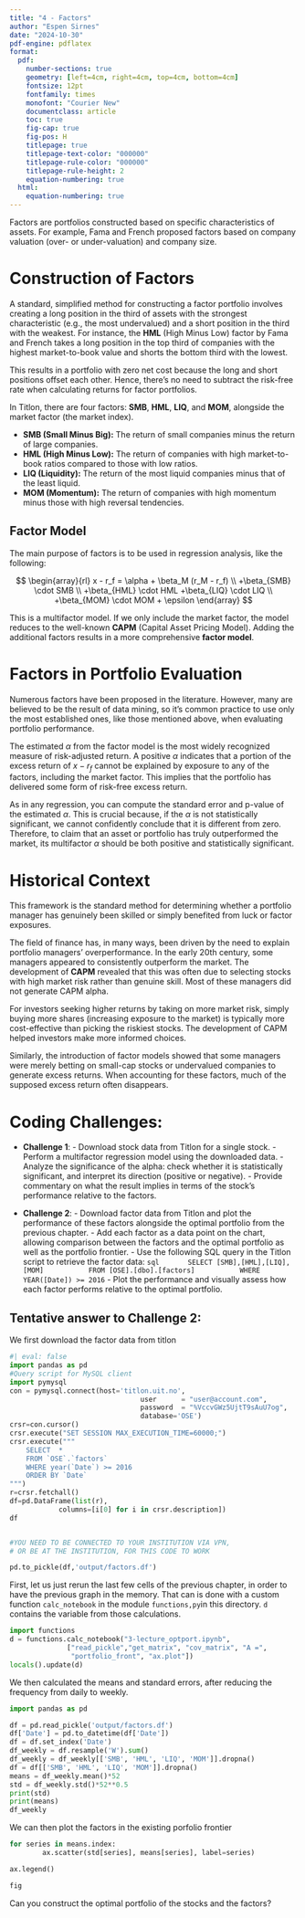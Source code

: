 ```yaml
---
title: "4 - Factors"
author: "Espen Sirnes"
date: "2024-10-30"
pdf-engine: pdflatex
format:
  pdf:
    number-sections: true
    geometry: [left=4cm, right=4cm, top=4cm, bottom=4cm]
    fontsize: 12pt
    fontfamily: times
    monofont: "Courier New"
    documentclass: article
    toc: true
    fig-cap: true
    fig-pos: H
    titlepage: true
    titlepage-text-color: "000000"
    titlepage-rule-color: "000000"
    titlepage-rule-height: 2
    equation-numbering: true
  html:
    equation-numbering: true
---
```



Factors are portfolios constructed based on specific characteristics of assets. For example, Fama and French proposed factors based on company valuation (over- or under-valuation) and company size.

# Construction of Factors
A standard, simplified method for constructing a factor portfolio involves creating a long position in the third of assets with the strongest characteristic (e.g., the most undervalued) and a short position in the third with the weakest. For instance, the **HML** (High Minus Low) factor by Fama and French takes a long position in the top third of companies with the highest market-to-book value and shorts the bottom third with the lowest.

This results in a portfolio with zero net cost because the long and short positions offset each other. Hence, there's no need to subtract the risk-free rate when calculating returns for factor portfolios.

In Titlon, there are four  factors: **SMB**, **HML**, **LIQ**, and **MOM**, alongside the market factor (the market index).

- **SMB (Small Minus Big):** The return of small companies minus the return of large companies.
- **HML (High Minus Low):** The return of companies with high market-to-book ratios compared to those with low ratios.
- **LIQ (Liquidity):** The return of the most liquid companies minus that of the least liquid.
- **MOM (Momentum):** The return of companies with high momentum minus those with high reversal tendencies.

## Factor Model
The main purpose of factors is to be used in regression analysis, like the following:

$$
\begin{array}{rl}
x - r_f = \alpha + \beta_M (r_M - r_f)  \\
+\beta_{SMB} \cdot SMB \\
+\beta_{HML} \cdot HML 
+\beta_{LIQ} \cdot LIQ \\
+\beta_{MOM} \cdot MOM
 + \epsilon
\end{array}
$$

This is a multifactor model. If we only include the market factor, the model reduces to the well-known **CAPM** (Capital Asset Pricing Model). Adding the additional factors results in a more comprehensive **factor model**.

# Factors in Portfolio Evaluation
Numerous factors have been proposed in the literature. However, many are believed to be the result of data mining, so it's common practice to use only the most established ones, like those mentioned above, when evaluating portfolio performance.

The estimated $\alpha$ from the factor model is the most widely recognized measure of risk-adjusted return. A positive $\alpha$ indicates that a portion of the excess return of $x - r_f$ cannot be explained by exposure to any of the factors, including the market factor. This implies that the portfolio has delivered some form of risk-free excess return.

As in any regression, you can compute the standard error and p-value of the estimated $\alpha$. This is crucial because, if the $\alpha$ is not statistically significant, we cannot confidently conclude that it is different from zero. Therefore, to claim that an asset or portfolio has truly outperformed the market, its multifactor $\alpha$ should be both positive and statistically significant.

# Historical Context
This framework is the standard method for determining whether a portfolio manager has genuinely been skilled or simply benefited from luck or factor exposures.

The field of finance has, in many ways, been driven by the need to explain portfolio managers' overperformance. In the early 20th century, some managers appeared to consistently outperform the market. The development of **CAPM** revealed that this was often due to selecting stocks with high market risk rather than genuine skill. Most of these managers did not generate CAPM alpha.

For investors seeking higher returns by taking on more market risk, simply buying more shares (increasing exposure to the market) is typically more cost-effective than picking the riskiest stocks. The development of CAPM helped investors make more informed choices.

Similarly, the introduction of factor models showed that some managers were merely betting on small-cap stocks or undervalued companies to generate excess returns. When accounting for these factors, much of the supposed excess return often disappears.

# Coding Challenges:

- **Challenge 1**: 
		- Download stock data from Titlon for a single stock.
		- Perform a multifactor regression model using the downloaded data.
		- Analyze the significance of the alpha: check whether it is statistically significant, and interpret its direction (positive or negative). 
		- Provide commentary on what the result implies in terms of the stock's performance relative to the factors.

- **Challenge 2**: 
		- Download factor data from Titlon and plot the performance of these factors alongside the optimal portfolio from the previous chapter.
		- Add each factor as a data point on the chart, allowing comparison between the factors and the optimal portfolio as well as the portfolio frontier.
		- Use the following SQL query in the Titlon script to retrieve the factor data:
		```sql
		SELECT [SMB],[HML],[LIQ],[MOM]
			FROM [OSE].[dbo].[factors]
			WHERE YEAR([Date]) >= 2016
		```
		- Plot the performance and visually assess how each factor performs relative to the optimal portfolio.

## Tentative answer to Challenge 2:

We first download the factor data from titlon
```python
#| eval: false
import pandas as pd
#Query script for MySQL client
import pymysql
con = pymysql.connect(host='titlon.uit.no', 
								user      = "user@account.com",
								password  = "%VccvGWz5UjtT9sAuU7og",
								database='OSE')  
crsr=con.cursor()
crsr.execute("SET SESSION MAX_EXECUTION_TIME=60000;")
crsr.execute("""
	SELECT  *
	FROM `OSE`.`factors` 
	WHERE year(`Date`) >= 2016
	ORDER BY `Date`
""")
r=crsr.fetchall()
df=pd.DataFrame(list(r), 
			columns=[i[0] for i in crsr.description])
df


#YOU NEED TO BE CONNECTED TO YOUR INSTITUTION VIA VPN,
# OR BE AT THE INSTITUTION, FOR THIS CODE TO WORK

pd.to_pickle(df,'output/factors.df')
```


First, let us just rerun the last few cells of the previous chapter, in order to have the previous graph in the memory. That can is done with a custom function `calc_notebook` in the module `functions,py`in this directory. `d` contains the variable from those calculations.


```python
import functions
d = functions.calc_notebook("3-lecture_optport.ipynb", 
			  ["read_pickle","get_matrix", "cov_matrix", "A =", 
	  		   "portfolio_front", "ax.plot"])
locals().update(d)
```

We then calculated the means and standard errors, after reducing the frequency from daily to weekly. 

```python
import pandas as pd

df = pd.read_pickle('output/factors.df')
df['Date'] = pd.to_datetime(df['Date'])
df = df.set_index('Date')
df_weekly = df.resample('W').sum()
df_weekly = df_weekly[['SMB', 'HML', 'LIQ', 'MOM']].dropna()
df = df[['SMB', 'HML', 'LIQ', 'MOM']].dropna()
means = df_weekly.mean()*52
std = df_weekly.std()*52**0.5
print(std)
print(means)
df_weekly

```


We can then plot the factors in the existing porfolio frontier

```python

for series in means.index:
		ax.scatter(std[series], means[series], label=series)

ax.legend()

fig
```

Can you construct the optimal portfolio of the stocks and the factors?